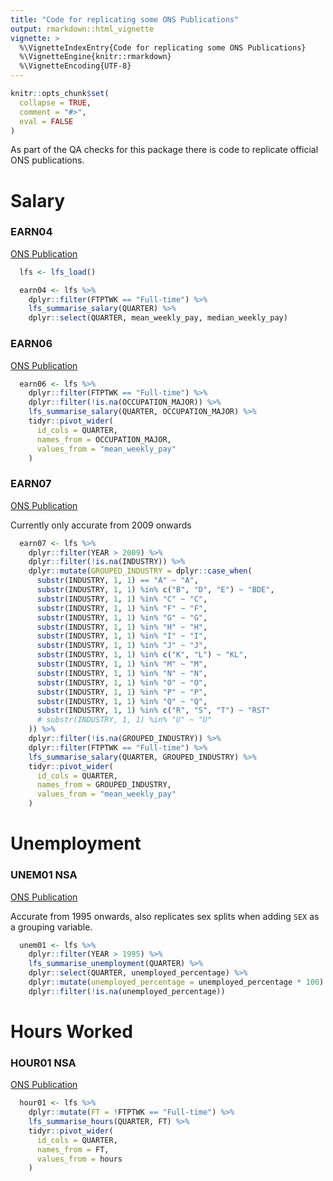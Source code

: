 ```yaml
---
title: "Code for replicating some ONS Publications"
output: rmarkdown::html_vignette
vignette: >
  %\VignetteIndexEntry{Code for replicating some ONS Publications}
  %\VignetteEngine{knitr::rmarkdown}
  %\VignetteEncoding{UTF-8}
---
```


```r
knitr::opts_chunk$set(
  collapse = TRUE,
  comment = "#>",
  eval = FALSE
)
```

As part of the QA checks for this package there is code to replicate official ONS publications.

# Salary

### EARN04

[ONS Publication](https://www.ons.gov.uk/employmentandlabourmarket/peopleinwork/earningsandworkinghours/datasets/grossweeklyearningsoffulltimeemployeesearn04)

```r
  lfs <- lfs_load()

  earn04 <- lfs %>%
    dplyr::filter(FTPTWK == "Full-time") %>%
    lfs_summarise_salary(QUARTER) %>%
    dplyr::select(QUARTER, mean_weekly_pay, median_weekly_pay)
```

### EARN06

[ONS Publication](https://www.ons.gov.uk/employmentandlabourmarket/peopleinwork/earningsandworkinghours/datasets/grossweeklyearningsbyoccupationearn06)

```r
  earn06 <- lfs %>%
    dplyr::filter(FTPTWK == "Full-time") %>%
    dplyr::filter(!is.na(OCCUPATION_MAJOR)) %>%
    lfs_summarise_salary(QUARTER, OCCUPATION_MAJOR) %>%
    tidyr::pivot_wider(
      id_cols = QUARTER,
      names_from = OCCUPATION_MAJOR,
      values_from = "mean_weekly_pay"
    )
```


### EARN07

[ONS Publication](https://www.ons.gov.uk/employmentandlabourmarket/peopleinwork/earningsandworkinghours/datasets/grossweeklyearningsbyindustryearn07)

Currently only accurate from 2009 onwards

```r
  earn07 <- lfs %>%
    dplyr::filter(YEAR > 2009) %>%
    dplyr::filter(!is.na(INDUSTRY)) %>%
    dplyr::mutate(GROUPED_INDUSTRY = dplyr::case_when(
      substr(INDUSTRY, 1, 1) == "A" ~ "A",
      substr(INDUSTRY, 1, 1) %in% c("B", "D", "E") ~ "BDE",
      substr(INDUSTRY, 1, 1) %in% "C" ~ "C",
      substr(INDUSTRY, 1, 1) %in% "F" ~ "F",
      substr(INDUSTRY, 1, 1) %in% "G" ~ "G",
      substr(INDUSTRY, 1, 1) %in% "H" ~ "H",
      substr(INDUSTRY, 1, 1) %in% "I" ~ "I",
      substr(INDUSTRY, 1, 1) %in% "J" ~ "J",
      substr(INDUSTRY, 1, 1) %in% c("K", "L") ~ "KL",
      substr(INDUSTRY, 1, 1) %in% "M" ~ "M",
      substr(INDUSTRY, 1, 1) %in% "N" ~ "N",
      substr(INDUSTRY, 1, 1) %in% "O" ~ "O",
      substr(INDUSTRY, 1, 1) %in% "P" ~ "P",
      substr(INDUSTRY, 1, 1) %in% "Q" ~ "Q",
      substr(INDUSTRY, 1, 1) %in% c("R", "S", "T") ~ "RST"
      # substr(INDUSTRY, 1, 1) %in% "U" ~ "U"
    )) %>%
    dplyr::filter(!is.na(GROUPED_INDUSTRY)) %>%
    dplyr::filter(FTPTWK == "Full-time") %>%
    lfs_summarise_salary(QUARTER, GROUPED_INDUSTRY) %>%
    tidyr::pivot_wider(
      id_cols = QUARTER,
      names_from = GROUPED_INDUSTRY,
      values_from = "mean_weekly_pay"
    )
```

# Unemployment

### UNEM01 NSA

[ONS Publication](https://www.ons.gov.uk/employmentandlabourmarket/peoplenotinwork/unemployment/datasets/unemploymentbyageanddurationnotseasonallyadjustedunem01nsa)

Accurate from 1995 onwards, also replicates sex splits when adding `SEX` as a grouping variable.

```r
  unem01 <- lfs %>%
    dplyr::filter(YEAR > 1995) %>%
    lfs_summarise_unemployment(QUARTER) %>%
    dplyr::select(QUARTER, unemployed_percentage) %>%
    dplyr::mutate(unemployed_percentage = unemployed_percentage * 100) %>%
    dplyr::filter(!is.na(unemployed_percentage))
```

# Hours Worked

### HOUR01 NSA

[ONS Publication](https://www.ons.gov.uk/employmentandlabourmarket/peopleinwork/earningsandworkinghours/datasets/actualweeklyhoursworkednotseasonallyadjustedhour01nsa)

```r
  hour01 <- lfs %>%
    dplyr::mutate(FT = !FTPTWK == "Full-time") %>%
    lfs_summarise_hours(QUARTER, FT) %>%
    tidyr::pivot_wider(
      id_cols = QUARTER,
      names_from = FT,
      values_from = hours
    )
```
